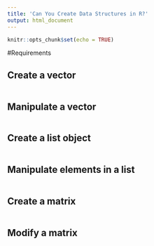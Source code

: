---
title: 'Can You Create Data Structures in R?'
output: html_document
---

```{r setup, include=FALSE}
knitr::opts_chunk$set(echo = TRUE)

```

#Requirements

## Create a vector

```{r Create a vector, echo=FALSE, error=FALSE, warning=TRUE}







```

## Manipulate a vector

```{r Manipulate a vector, echo=FALSE, error=FALSE, warning=TRUE}






```

## Create a list object

```{r  Create a list object, echo=FALSE, error=FALSE, warning=TRUE}






```

## Manipulate elements in a list
```{r Manipulate elements in a list, echo=FALSE, error=FALSE, warning=TRUE}







```

## Create a matrix
```{r Create a matrix, echo=FALSE, error=FALSE, warning=TRUE}







```

## Modify a matrix
```{r Modify a matrix, echo=FALSE, error=FALSE, warning=TRUE}







```